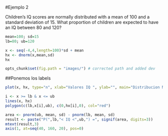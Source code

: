 #Ejemplo 2

Children's IQ scores are normally distributed with a mean of 100 and a standard deviation of 15. What proportion of children are expected to have an IQ between 80 and 120?

```r
mean=100; sd=15
lb=80; ub=120

x <- seq(-4,4,length=100)*sd + mean
hx <- dnorm(x,mean,sd)
hx
```

```r
opts_chunk$set(fig.path = "images/") # corrected path and added dev
```

##Ponemos los labels

```r
plot(x, hx, type="n", xlab="Valores IQ ", ylab="", main="Distribucion Normal", axes=FALSE)

i <- x >= lb & x <= ub
lines(x, hx)
polygon(c(lb,x[i],ub), c(0,hx[i],0), col="red")

area <- pnorm(ub, mean, sd) - pnorm(lb, mean, sd)
result <- paste("P(",lb,"< IQ <",ub,") =", signif(area, digits=3))
mtext(result,3)
axis(1, at=seq(40, 160, 20), pos=0) 
```
